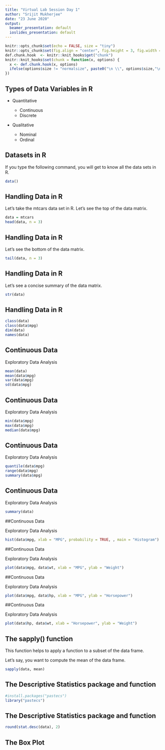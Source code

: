 ```yaml
---
title: "Virtual Lab Session Day 1"
author: "Srijit Mukherjee"
date: "23 June 2020"
output:
  beamer_presentation: default
  ioslides_presentation: default
---
```


```r
knitr::opts_chunk$set(echo = FALSE, size = "tiny")
knitr::opts_chunk$set(fig.align = "center", fig.height = 3, fig.width = 3)
def.chunk.hook  <- knitr::knit_hooks$get("chunk")
knitr::knit_hooks$set(chunk = function(x, options) {
  x <- def.chunk.hook(x, options)
  ifelse(options$size != "normalsize", paste0("\n \\", options$size,"\n\n", x, "\n\n \\normalsize"), x)
})
```

## Types of Data Variables in R


- Quantitative

    - Continuous
    - Discrete
      
- Qualitative

    - Nominal
    - Ordinal

## Datasets in R

If you type the following command, you will get to know all the data sets in R.

```r
data()
```

## Handling Data in R

Let's take the mtcars data set in R. Let's see the top of the data matrix.

```r
data = mtcars
head(data, n = 3)
```

## Handling Data in R

Let's see the bottom of the data matrix.

```r
tail(data, n = 3)
```

## Handling Data in R

Let's see a concise summary of the data matrix.

```r
str(data)
```

## Handling Data in R

```r
class(data)
class(data$mpg)
dim(data)
names(data)
```

## Continuous Data

Exploratory Data Analysis

```r
mean(data)
mean(data$mpg)
var(data$mpg)
sd(data$mpg)
```


## Continuous Data

Exploratory Data Analysis

```r
min(data$mpg)
max(data$mpg)
median(data$mpg)
```

## Continuous Data

Exploratory Data Analysis

```r
quantile(data$mpg)
range(data$mpg)
summary(data$mpg)
```

## Continuous Data

Exploratory Data Analysis

```r
summary(data)
```

##Continuous Data

Exploratory Data Analysis

```r
hist(data$mpg, xlab = "MPG", probability = TRUE, , main = "Histogram")
```


##Continuous Data

Exploratory Data Analysis

```r
plot(data$mpg, data$wt, xlab = "MPG", ylab = "Weight") 
```

##Continuous Data

Exploratory Data Analysis

```r
plot(data$mpg, data$hp, xlab = "MPG", ylab = "Horsepower")
```

##Continuous Data

Exploratory Data Analysis

```r
plot(data$hp, data$wt, xlab = "Horsepower", ylab = "Weight")
```

## The sapply() function

This function helps to apply a function to a subset of the data frame. 

Let's say, you want to compute the mean of the data frame.

```r
sapply(data, mean)
```

## The Descriptive Statistics package and function

```r
#install.packages("pastecs")
library("pastecs")
```

## The Descriptive Statistics package and function

```r
round(stat.desc(data), 2)
```

## The Box Plot

